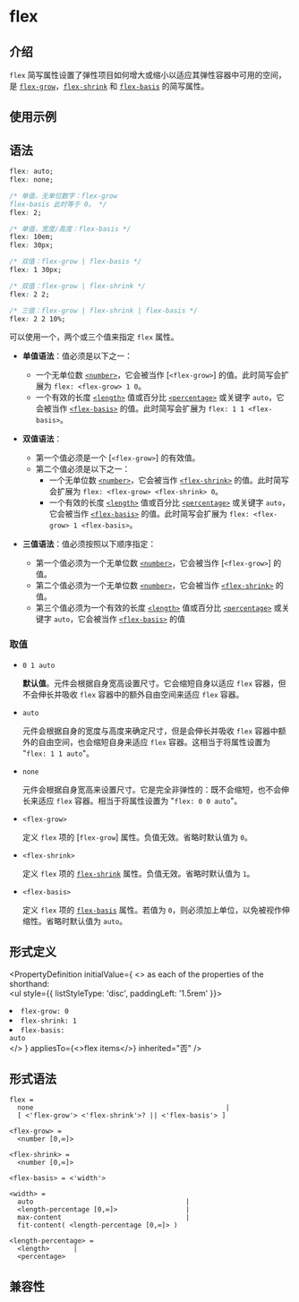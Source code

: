 # flex

## 介绍

`flex` 简写属性设置了弹性项目如何增大或缩小以适应其弹性容器中可用的空间，是 [`flex-grow`](./flex-grow.mdx)，[`flex-shrink`](./flex-shrink.mdx) 和 [`flex-basis`](./flex-basis.mdx) 的简写属性。

## 使用示例


<Go
  example="css-api"
  defaultFile="src/flex/App.tsx"
  img="https://lf-lynx.tiktok-cdns.com/obj/lynx-artifacts-oss-sg/lynx-website/assets/doc/css/flex.jpg"
  entry="src/flex"
  defaultEntryFile="dist/flex.lynx.bundle"
/>

## 语法

```css
flex: auto;
flex: none;

/* 单值，无单位数字：flex-grow
flex-basis 此时等于 0。 */
flex: 2;

/* 单值，宽度/高度：flex-basis */
flex: 10em;
flex: 30px;

/* 双值：flex-grow | flex-basis */
flex: 1 30px;

/* 双值：flex-grow | flex-shrink */
flex: 2 2;

/* 三值：flex-grow | flex-shrink | flex-basis */
flex: 2 2 10%;
```

可以使用一个，两个或三个值来指定 `flex` 属性。

- **单值语法**：值必须是以下之一：

  - 一个无单位数 [`<number>`](api/css/data-type/number.mdx)，它会被当作 [`<flex-grow>`] 的值。此时简写会扩展为 `flex: <flex-grow> 1 0`。
  - 一个有效的长度 [`<length>`](api/css/data-type/length.mdx) 值或百分比 [`<percentage>`](api/css/data-type/percentage.mdx) 或关键字 `auto`，它会被当作 [`<flex-basis>`](./flex-basis.mdx) 的值。此时简写会扩展为 `flex: 1 1 <flex-basis>`。

- **双值语法**：

  - 第一个值必须是一个 [`<flex-grow>`] 的有效值。
  - 第二个值必须是以下之一：
    - 一个无单位数 [`<number>`](api/css/data-type/number.mdx)，它会被当作 [`<flex-shrink>`](./flex-shrink.mdx) 的值。此时简写会扩展为 `flex: <flex-grow> <flex-shrink> 0`。
    - 一个有效的长度 [`<length>`](api/css/data-type/length.mdx) 值或百分比 [`<percentage>`](api/css/data-type/percentage.mdx) 或关键字 `auto`，它会被当作 [`<flex-basis>`](./flex-basis.mdx) 的值。此时简写会扩展为 `flex: <flex-grow> 1 <flex-basis>`。

- **三值语法**：值必须按照以下顺序指定：
  - 第一个值必须为一个无单位数 [`<number>`](api/css/data-type/number.mdx)，它会被当作 [`<flex-grow>`] 的值。
  - 第二个值必须为一个无单位数 [`<number>`](api/css/data-type/number.mdx)，它会被当作 [`<flex-shrink>`](./flex-shrink.mdx) 的值。
  - 第三个值必须为一个有效的长度 [`<length>`](api/css/data-type/length.mdx) 值或百分比 [`<percentage>`](api/css/data-type/percentage.mdx) 或关键字 `auto`，它会被当作 [`<flex-basis>`](./flex-basis.mdx) 的值

### 取值

- `0 1 auto`

  **默认值**。元件会根据自身宽高设置尺寸。它会缩短自身以适应 `flex` 容器，但不会伸长并吸收 `flex` 容器中的额外自由空间来适应 `flex` 容器。

- `auto`

  元件会根据自身的宽度与高度来确定尺寸，但是会伸长并吸收 `flex` 容器中额外的自由空间，也会缩短自身来适应 `flex` 容器。这相当于将属性设置为 "`flex: 1 1 auto`"。

- `none`

  元件会根据自身宽高来设置尺寸。它是完全非弹性的：既不会缩短，也不会伸长来适应 `flex` 容器。相当于将属性设置为 "`flex: 0 0 auto`"。

- `<flex-grow>`

  定义 `flex` 项的 [`flex-grow`] 属性。负值无效。省略时默认值为 `0`。

- `<flex-shrink>`

  定义 `flex` 项的 [`flex-shrink`](./flex-shrink.mdx) 属性。负值无效。省略时默认值为 `1`。

- `<flex-basis>`

  定义 `flex` 项的 [`flex-basis`](./flex-basis.mdx) 属性。若值为 `0`，则必须加上单位，以免被视作伸缩性。省略时默认值为 `auto`。

## 形式定义


<PropertyDefinition
  initialValue={
    <>
      as each of the properties of the shorthand: <br />
      <ul style={{ listStyleType: 'disc', paddingLeft: '1.5rem' }}>
        <li>
          <code>flex-grow: 0</code>
        </li>
        <li>
          <code>flex-shrink: 1</code>
        </li>
        <li>
          <code>flex-basis: auto</code>
        </li>
      </ul>
    </>
  }
  appliesTo={<>flex items</>}
  inherited="否"
/>

## 形式语法

```
flex =
  none                                                |
  [ <'flex-grow'> <'flex-shrink'>? || <'flex-basis'> ]

<flex-grow> =
  <number [0,∞]>

<flex-shrink> =
  <number [0,∞]>

<flex-basis> = <'width'>

<width> =
  auto                                      |
  <length-percentage [0,∞]>                 |
  max-content                               |
  fit-content( <length-percentage [0,∞]> )

<length-percentage> =
  <length>      |
  <percentage>
```

## 兼容性


<LegacyCompatTable metadata="css/properties/flex" />
